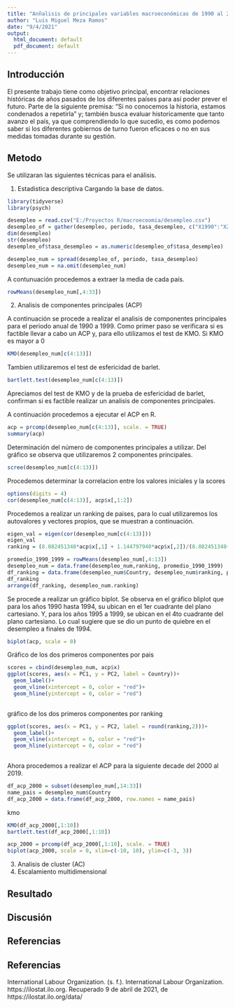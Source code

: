 ---
title: "Anñalisis de principales variables macroeconómicas de 1990 al 2019 para países de América Latina"
author: "Luis Miguel Meza Ramos"
date: "9/4/2021"
output:
  html_document: default
  pdf_document: default
---


## Introducción
El presente trabajo tiene como objetivo principal, encontrar relaciones históricas de años pasados de los diferentes países para así poder prever el futuro. 
Parte de la siguiente premisa: "Si no conocemos la historia, estamos condenados a repetirla" y; también busca evaluar historicamente que tanto avanzo el país, ya que comprendiendo lo que sucedio, es como podemos saber si los diferentes gobiernos de turno fueron eficaces o no en sus medidas tomadas durante su gestión. 

## Metodo
Se utilizaran las siguientes técnicas para el análisis.

1. Estadistica descriptiva
Cargando la base de datos.

```{r}
library(tidyverse)
library(psych)

desempleo = read.csv("E:/Proyectos R/macroecoomia/desempleo.csv")
desempleo_of = gather(desempleo, periodo, tasa_desempleo, c("X1990":"X2019"))
dim(desempleo)
str(desempleo)
desempleo_of$tasa_desempleo = as.numeric(desempleo_of$tasa_desempleo)

desempleo_num = spread(desempleo_of, periodo, tasa_desempleo)
desempleo_num = na.omit(desempleo_num)

```

A contunuación procedemos a extraer la media de cada país.

```{r}
rowMeans(desempleo_num[,4:33])

```

2. Analisis de componentes principales (ACP)

A continuación se procede a realizar el analisis de componentes principales para el periodo anual de 1990 a 1999. Como primer paso se verificara si es factible llevar a cabo un ACP y, para ello utilizamos el test de KMO. 
Si KMO es mayor a 0 

```{r}
KMO(desempleo_num[c(4:13)])

```
Tambien utilizaremos el test de esfericidad de barlet. 
```{r}
bartlett.test(desempleo_num[c(4:13)])
```

Apreciamos del test de KMO y de la prueba de esfericidad de barlet, confirman si es factible realizar un analisis de componentes principales.

A continuación procedemos a ejecutar el ACP en R. 
```{r}
acp = prcomp(desempleo_num[c(4:13)], scale. = TRUE)
summary(acp)

```
Determinación del número de componentes principales a utilizar. Del gráfico se observa que utilizaremos 2 componentes principales. 
```{r}
scree(desempleo_num[c(4:13)])
```
Procedemos determinar la correlacion entre los valores iniciales y la scores
```{r}
options(digits = 4)
cor(desempleo_num[c(4:13)], acp$x[,1:2])

```
Procedemos a realizar un ranking de paises, para lo cual utilizaremos los autovalores y vectores propios, que se muestran a continuación.

```{r}
eigen_val = eigen(cor(desempleo_num[c(4:13)]))
eigen_val
ranking = (8.082451348*acp$x[,1] + 1.144797940*acp$x[,2])/(8.082451348+1.144797940)

promedio_1990_1999 = rowMeans(desempleo_num[,4:13])
desempleo_num = data.frame(desempleo_num,ranking, promedio_1990_1999)
df_ranking = data.frame(desempleo_num$Country, desempleo_num$ranking, promedio_1990_1999)
df_ranking
arrange(df_ranking, desempleo_num.ranking)
```
Se procede a realizar un gráfico biplot.
Se observa en el gráfico bliplot que para los años 1990 hasta 1994, su ubican en el 1er cuadrante del plano cartesiano. Y, para los años 1995 a 1999, se ubican en el 4to cuadrante del plano cartesiano. Lo cual sugiere
que se dio un punto de quiebre en el desempleo a finales de 1994.

```{r}
biplot(acp, scale = 0)
```

Gráfico de los dos primeros componentes por pais

```{r}
scores = cbind(desempleo_num, acp$x)
ggplot(scores, aes(x = PC1, y = PC2, label = Country))+
  geom_label()+
  geom_vline(xintercept = 0, color = "red")+
  geom_hline(yintercept = 0, color = "red")
  
```


gráfico de los dos primeros componentes por ranking

```{r}

ggplot(scores, aes(x = PC1, y = PC2, label = round(ranking,2)))+
  geom_label()+
  geom_vline(xintercept = 0, color = "red")+
  geom_hline(yintercept = 0, color = "red")
  
```

Ahora procedemos a realizar el ACP para la siguiente decade del 2000 al 2019. 

```{r}
df_acp_2000 = subset(desempleo_num[,14:33])
name_pais = desempleo_num$Country
df_acp_2000 = data.frame(df_acp_2000, row.names = name_pais)
```

kmo
```{r}
KMO(df_acp_2000[,1:10])
bartlett.test(df_acp_2000[,1:10])
```


```{r}
acp_2000 = prcomp(df_acp_2000[,1:10], scale. = TRUE)
biplot(acp_2000, scale = 0, xlim=c(-10, 10), ylim=c(-3, 3))


```


3. Analisis de cluster (AC)
4. Escalamiento multidimensional

## Resultado

## Discusión

## Referencias

## Referencias 
International Labour Organization. (s. f.). International Labour Organization. https://ilostat.ilo.org. Recuperado 9 de abril de 2021, de https://ilostat.ilo.org/data/